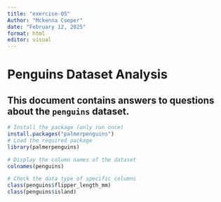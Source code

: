 ```yaml
---
title: "exercise-05"
Author: "Mckenna Cooper"
date: "February 12, 2025"
format: html
editor: visual
---
```

# **Penguins Dataset Analysis**
This document contains answers to questions about the `penguins` dataset.
---

```r
# Install the package (only run once)
install.packages("palmerpenguins")
# Load the required package
library(palmerpenguins)

# Display the column names of the dataset
colnames(penguins)
```

```r
# Check the data type of specific columns
class(penguins$flipper_length_mm)
class(penguins$island)
```

```         
```

\
